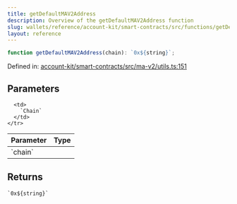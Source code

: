 ```yaml
---
title: getDefaultMAV2Address
description: Overview of the getDefaultMAV2Address function
slug: wallets/reference/account-kit/smart-contracts/src/functions/getDefaultMAV2Address
layout: reference
---
```


```ts
function getDefaultMAV2Address(chain): `0x${string}`;
```

Defined in: [account-kit/smart-contracts/src/ma-v2/utils.ts:151](https://github.com/alchemyplatform/aa-sdk/blob/da19afd63b0ba06a4de95b0d2d7871f64d546304/account-kit/smart-contracts/src/ma-v2/utils.ts#L151)

## Parameters

<table>
  <thead>
    <tr>
      <th align="left">Parameter</th>
      <th align="left">Type</th>
    </tr>
  </thead>

  <tbody>
    <tr>
      <td>
        `chain`
      </td>

      <td>
        `Chain`
      </td>
    </tr>

  </tbody>
</table>

## Returns

`` `0x${string}` ``
